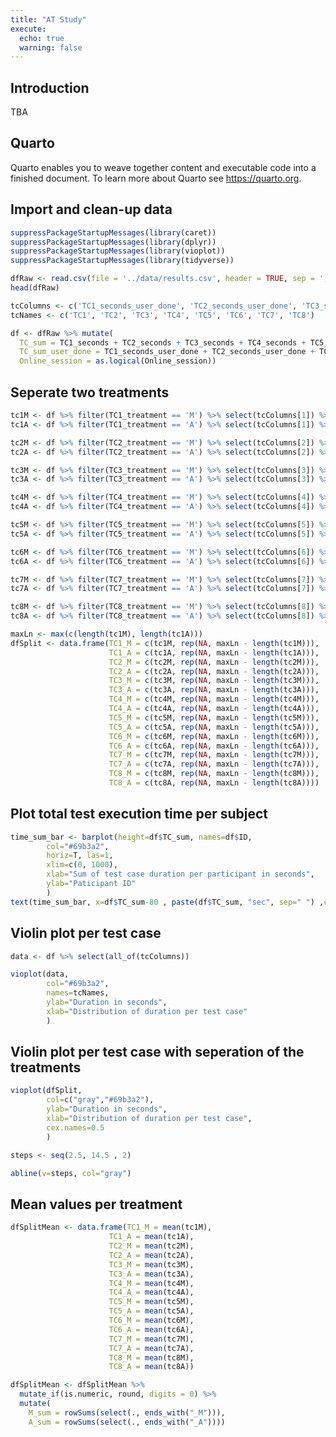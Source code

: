 ```yaml
---
title: "AT Study"
execute:
  echo: true
  warning: false
---
```


## Introduction

TBA

## Quarto

Quarto enables you to weave together content and executable code into a finished document. To learn more about Quarto see <https://quarto.org>.

## Import and clean-up data

```r
suppressPackageStartupMessages(library(caret))
suppressPackageStartupMessages(library(dplyr))
suppressPackageStartupMessages(library(vioplot))
suppressPackageStartupMessages(library(tidyverse))
```

```r
dfRaw <- read.csv(file = '../data/results.csv', header = TRUE, sep = ';')
head(dfRaw)

tcColumns <- c('TC1_seconds_user_done', 'TC2_seconds_user_done', 'TC3_seconds_user_done', 'TC4_seconds_user_done', 'TC5_seconds_user_done', 'TC6_seconds_user_done', 'TC7_seconds_user_done', 'TC8_seconds_user_done')
tcNames <- c('TC1', 'TC2', 'TC3', 'TC4', 'TC5', 'TC6', 'TC7', 'TC8')

df <- dfRaw %>% mutate(
  TC_sum = TC1_seconds + TC2_seconds + TC3_seconds + TC4_seconds + TC5_seconds + TC6_seconds + TC7_seconds + TC8_seconds,
  TC_sum_user_done = TC1_seconds_user_done + TC2_seconds_user_done + TC3_seconds_user_done + TC4_seconds_user_done + TC5_seconds_user_done + TC6_seconds_user_done + TC7_seconds_user_done + TC8_seconds_user_done,
  Online_session = as.logical(Online_session))

```
## Seperate two treatments
```r
tc1M <- df %>% filter(TC1_treatment == 'M') %>% select(tcColumns[1]) %>% pull(tcColumns[1])
tc1A <- df %>% filter(TC1_treatment == 'A') %>% select(tcColumns[1]) %>% pull(tcColumns[1])

tc2M <- df %>% filter(TC2_treatment == 'M') %>% select(tcColumns[2]) %>% pull(tcColumns[2])
tc2A <- df %>% filter(TC2_treatment == 'A') %>% select(tcColumns[2]) %>% pull(tcColumns[2])

tc3M <- df %>% filter(TC3_treatment == 'M') %>% select(tcColumns[3]) %>% pull(tcColumns[3])
tc3A <- df %>% filter(TC3_treatment == 'A') %>% select(tcColumns[3]) %>% pull(tcColumns[3])

tc4M <- df %>% filter(TC4_treatment == 'M') %>% select(tcColumns[4]) %>% pull(tcColumns[4])
tc4A <- df %>% filter(TC4_treatment == 'A') %>% select(tcColumns[4]) %>% pull(tcColumns[4])

tc5M <- df %>% filter(TC5_treatment == 'M') %>% select(tcColumns[5]) %>% pull(tcColumns[5])
tc5A <- df %>% filter(TC5_treatment == 'A') %>% select(tcColumns[5]) %>% pull(tcColumns[5])

tc6M <- df %>% filter(TC6_treatment == 'M') %>% select(tcColumns[6]) %>% pull(tcColumns[6])
tc6A <- df %>% filter(TC6_treatment == 'A') %>% select(tcColumns[6]) %>% pull(tcColumns[6])

tc7M <- df %>% filter(TC7_treatment == 'M') %>% select(tcColumns[7]) %>% pull(tcColumns[7])
tc7A <- df %>% filter(TC7_treatment == 'A') %>% select(tcColumns[7]) %>% pull(tcColumns[7])

tc8M <- df %>% filter(TC8_treatment == 'M') %>% select(tcColumns[8]) %>% pull(tcColumns[8])
tc8A <- df %>% filter(TC8_treatment == 'A') %>% select(tcColumns[8]) %>% pull(tcColumns[8])

maxLn <- max(c(length(tc1M), length(tc1A)))
dfSplit <- data.frame(TC1_M = c(tc1M, rep(NA, maxLn - length(tc1M))),
                      TC1_A = c(tc1A, rep(NA, maxLn - length(tc1A))),
                      TC2_M = c(tc2M, rep(NA, maxLn - length(tc2M))),
                      TC2_A = c(tc2A, rep(NA, maxLn - length(tc2A))),
                      TC3_M = c(tc3M, rep(NA, maxLn - length(tc3M))),
                      TC3_A = c(tc3A, rep(NA, maxLn - length(tc3A))),
                      TC4_M = c(tc4M, rep(NA, maxLn - length(tc4M))),
                      TC4_A = c(tc4A, rep(NA, maxLn - length(tc4A))),
                      TC5_M = c(tc5M, rep(NA, maxLn - length(tc5M))),
                      TC5_A = c(tc5A, rep(NA, maxLn - length(tc5A))),
                      TC6_M = c(tc6M, rep(NA, maxLn - length(tc6M))),
                      TC6_A = c(tc6A, rep(NA, maxLn - length(tc6A))),
                      TC7_M = c(tc7M, rep(NA, maxLn - length(tc7M))),
                      TC7_A = c(tc7A, rep(NA, maxLn - length(tc7A))),
                      TC8_M = c(tc8M, rep(NA, maxLn - length(tc8M))),
                      TC8_A = c(tc8A, rep(NA, maxLn - length(tc8A))))

```

## Plot total test execution time per subject

```r
time_sum_bar <- barplot(height=df$TC_sum, names=df$ID, 
        col="#69b3a2",
        horiz=T, las=1,
        xlim=c(0, 1000),
        xlab="Sum of test case duration per participant in seconds",
        ylab="Paticipant ID"
        )
text(time_sum_bar, x=df$TC_sum-80 , paste(df$TC_sum, "sec", sep=" ") ,cex=1) 
```

## Violin plot per test case
```r
data <- df %>% select(all_of(tcColumns))

vioplot(data,
        col="#69b3a2",
        names=tcNames,
        ylab="Duration in seconds",
        xlab="Distribution of duration per test case"
        )
```
## Violin plot per test case with seperation of the treatments
```r
vioplot(dfSplit,
        col=c("gray","#69b3a2"),
        ylab="Duration in seconds",
        xlab="Distribution of duration per test case",
        cex.names=0.5
        )

steps <- seq(2.5, 14.5 , 2)

abline(v=steps, col="gray")
```
## Mean values per treatment

```r
dfSplitMean <- data.frame(TC1_M = mean(tc1M),
                      TC1_A = mean(tc1A),
                      TC2_M = mean(tc2M),
                      TC2_A = mean(tc2A),
                      TC3_M = mean(tc3M),
                      TC3_A = mean(tc3A),
                      TC4_M = mean(tc4M),
                      TC4_A = mean(tc4A),
                      TC5_M = mean(tc5M),
                      TC5_A = mean(tc5A),
                      TC6_M = mean(tc6M),
                      TC6_A = mean(tc6A),
                      TC7_M = mean(tc7M),
                      TC7_A = mean(tc7A),
                      TC8_M = mean(tc8M),
                      TC8_A = mean(tc8A))

dfSplitMean <- dfSplitMean %>%
  mutate_if(is.numeric, round, digits = 0) %>% 
  mutate(
    M_sum = rowSums(select(., ends_with("_M"))),
    A_sum = rowSums(select(., ends_with("_A"))))

```

